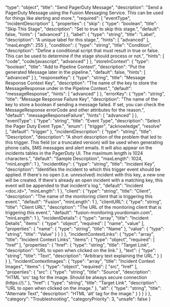   "type": "object",
  "title": "Send PagerDuty Message",
  "description": "Send a PagerDuty Message using the Fusion Messaging Service.  This can be used for things like alerting and more.",
  "required": [
    "eventType",
    "incidentDescription"
  ],
  "properties": {
    "skip": {
      "type": "boolean",
      "title": "Skip This Stage",
      "description": "Set to true to skip this stage.",
      "default": false,
      "hints": [
        "advanced"
      ]
    },
    "label": {
      "type": "string",
      "title": "Label",
      "description": "A unique label for this stage.",
      "hints": [
        "advanced"
      ],
      "maxLength": 255
    },
    "condition": {
      "type": "string",
      "title": "Condition",
      "description": "Define a conditional script that must result in true or false. This can be used to determine if the stage should process or not.",
      "hints": [
        "code",
        "code/javascript",
        "advanced"
      ]
    },
    "storeInContext": {
      "type": "boolean",
      "title": "Add to Pipeline Context",
      "description": "Put the generated Message later in the pipeline.",
      "default": false,
      "hints": [
        "advanced"
      ]
    },
    "responseKey": {
      "type": "string",
      "title": "Message Response Context Key",
      "description": "The name of the key to store the MessageResponse under in the Pipeline Context.",
      "default": "messageResponse",
      "hints": [
        "advanced"
      ]
    },
    "errorKey": {
      "type": "string",
      "title": "Message Response Failure Key",
      "description": "The name of the key to store a boolean if sending a message failed.  If set, you can check the MessageResponse errorCode and other attributes for the reason.",
      "default": "messageResponseFailure",
      "hints": [
        "advanced"
      ]
    },
    "eventType": {
      "type": "string",
      "title": "Event Type",
      "description": "Select the Pager Duty Event Type.",
      "enum": [
        "trigger",
        "acknowledge",
        "resolve"
      ],
      "default": "trigger"
    },
    "incidentDescription": {
      "type": "string",
      "title": "Description",
      "description": "A short description of the problem that led to this trigger. This field (or a truncated version) will be used when generating phone calls, SMS messages and alert emails. It will also appear on the incidents tables in the PagerDuty UI. The maximum length is 1024 characters.",
      "default": "Sample Description",
      "maxLength": 1024,
      "minLength": 1
    },
    "incidentKey": {
      "type": "string",
      "title": "Incident Key",
      "description": "Identifies the incident to which this trigger event should be applied. If there's no open (i.e. unresolved) incident with this key, a new one will be created. If there's already an open incident with a matching key, this event will be appended to that incident's log.",
      "default": "Incident <doc.id>",
      "minLength": 1
    },
    "client": {
      "type": "string",
      "title": "Client",
      "description": "The name of the monitoring client that is triggering this event.",
      "default": "Fusion",
      "minLength": 1
    },
    "clientURL": {
      "type": "string",
      "title": "Client URL",
      "description": "The URL of the monitoring client that is triggering this event.",
      "default": "fusion-monitoring.yourdomain.com",
      "minLength": 1
    },
    "incidentDetails": {
      "type": "array",
      "title": "Incident Details",
      "items": {
        "type": "object",
        "required": [
          "name",
          "value"
        ],
        "properties": {
          "name": {
            "type": "string",
            "title": "Name"
          },
          "value": {
            "type": "string",
            "title": "Value"
          }
        }
      }
    },
    "incidentContextLinks": {
      "type": "array",
      "title": "Incident Context Links",
      "items": {
        "type": "object",
        "required": [
          "href"
        ],
        "properties": {
          "href": {
            "type": "string",
            "title": "Target Link",
            "description": "URL to open when clicked on the link."
          },
          "text": {
            "type": "string",
            "title": "Text",
            "description": "Arbitrary text explaining the URL."
          }
        }
      }
    },
    "incidentContextImages": {
      "type": "array",
      "title": "Incident Context Images",
      "items": {
        "type": "object",
        "required": [
          "src",
          "href"
        ],
        "properties": {
          "src": {
            "type": "string",
            "title": "Source",
            "description": "HTML 'src' tag for the image. Should be always secure connection (https://)."
          },
          "href": {
            "type": "string",
            "title": "Target Link",
            "description": "URL to open when clicked on the image."
          },
          "alt": {
            "type": "string",
            "title": "Alternate Text",
            "description": "HTML 'alt' tag for the image."
          }
        }
      }
    }
  },
  "category": "Troubleshooting",
  "categoryPriority": 3,
  "unsafe": false
}
